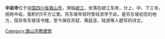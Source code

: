{{expand|time=2015-06-04T00:22:27+00:00}}
{{unreferenced|time=2015-06-04T00:22:27+00:00}}
{{coord|29|32|49.27|N|103|46|9.26|E|type:landmark|display=title}}

{{文物保护单位
| 名称 = 中岩寺
| 分类 = 石窟寺及石刻
| 时代 = [[唐朝|唐]]
| 所在 = [[四川省|四川省]][[眉山市|眉山市]][[青神县|青神县]][[瑞峰镇|瑞峰镇]]
}}
<mapframe latitude="29.547" longitude="103.7702" zoom="14" width="300" height="300" align="right" />
'''中岩寺'''位于[[中国|中国]][[四川省|四川省]][[眉山市|眉山市]]，濒临[[岷江|岷江]]，坐落在岷江东岸，分上、中、下三寺，统称中岩，面积约5平方公里。苏东坡年轻时曾经求学于此，是苏东坡初恋的地方，现存有东坡读书楼，至今保存苏轼、黄庭坚、陆游等人题写的诗文。

[[Category:眉山宗教建筑|Category:眉山宗教建筑]]